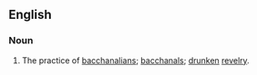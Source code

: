 ==English==

===Noun===
#The practice of [[bacchanalian]]s; [[bacchanal]]s; [[drunken]] [[revelry]].